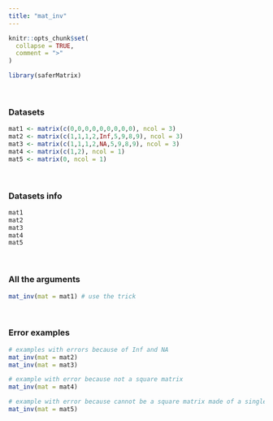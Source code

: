 ---
title: "mat_inv"
---

```{r, include = FALSE}
knitr::opts_chunk$set(
  collapse = TRUE,
  comment = ">"
)
```

```{r setup}
library(saferMatrix)
```
<br>

### Datasets

```{r}
mat1 <- matrix(c(0,0,0,0,0,0,0,0,0), ncol = 3)
mat2 <- matrix(c(1,1,1,2,Inf,5,9,8,9), ncol = 3)
mat3 <- matrix(c(1,1,1,2,NA,5,9,8,9), ncol = 3)
mat4 <- matrix(c(1,2), ncol = 1)
mat5 <- matrix(0, ncol = 1)
```
<br>

### Datasets info

```{r}
mat1
mat2
mat3
mat4
mat5
```
<br>

### All the arguments
```{r}
mat_inv(mat = mat1) # use the trick
```
<br>

### Error examples
```{r, echo = TRUE, error = TRUE}
# examples with errors because of Inf and NA
mat_inv(mat = mat2)
mat_inv(mat = mat3)

# example with error because not a square matrix
mat_inv(mat = mat4)

# example with error because cannot be a square matrix made of a single case of 0
mat_inv(mat = mat5) 
```

